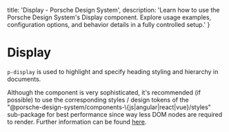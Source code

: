 
  title: 'Display - Porsche Design System',
  description: 'Learn how to use the Porsche Design System\'s Display component. Explore usage examples, configuration options, and behavior details in a fully controlled setup.'
}

# Display <ComponentStatus tagName="p-display"></ComponentStatus>

`p-display` is used to highlight and specify heading styling and hierarchy in documents.

<Notification heading="Recommendation" heading-tag="h2" state="success">
  Although the component is very sophisticated, it's recommended (if possible) to use the corresponding styles / design tokens of
  the "@porsche-design-system/components-\{js|angular|react|vue}/styles" sub-package for best performance since way
  less DOM nodes are required to render. Further information can be found <a href="styles/typography">here</a>.
</Notification>

<Configurator tagName="p-display" story={displayStory} />

